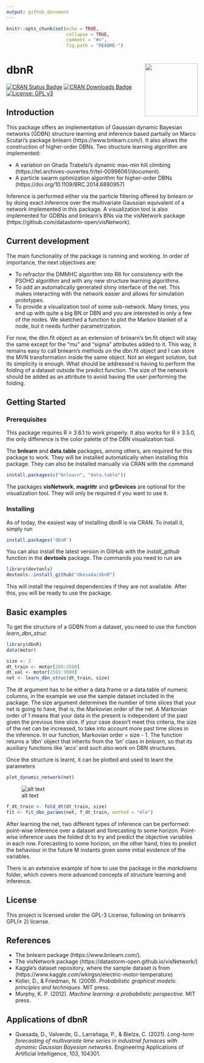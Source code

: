 ```yaml
---
output: github_document
---
```


<!-- README.md is generated from README.Rmd. Please edit that file -->

```r
knitr::opts_chunk$set(echo = TRUE, 
                      collapse = TRUE, 
                      comment = "#>",
                      fig.path = "README-")
```



# dbnR  <a href='https://CRAN.R-project.org/package=dbnR'><img src='https://raw.githubusercontent.com/dkesada/dbnR/devel/media/dbnR_logo.png' align="right" height="139" /></a>

[![CRAN Status Badge](https://www.r-pkg.org/badges/version/dbnR)](https://CRAN.R-project.org/package=dbnR)
[![CRAN Downloads Badge](https://cranlogs.r-pkg.org/badges/grand-total/dbnR)](https://CRAN.R-project.org/package=dbnR)
[![License: GPL v3](https://img.shields.io/badge/License-GPLv3-blue.svg)](https://www.gnu.org/licenses/gpl-3.0)

## Introduction

This package offers an implementation of Gaussian dynamic Bayesian networks (GDBN) structure learning and inference based partially on Marco Scutari's package bnlearn (https://www.bnlearn.com/). It also allows the construction of higher-order DBNs. Two structure learning algorithm are implemented: 

  * A variation on Ghada Trabelsi's dynamic max-min hill climbing (https://tel.archives-ouvertes.fr/tel-00996061/document). 
  * A particle swarm optimization algorithm for higher-order DBNs (https://doi.org/10.1109/BRC.2014.6880957)  
  
Inference is performed either via the particle filtering offered by bnlearn or by doing exact inference over the multivariate Gaussian equivalent of a network implemented in this package. A visualization tool is also implemented for GDBNs and bnlearn's BNs via the visNetwork package (https://github.com/datastorm-open/visNetwork).

## Current development

The main functionality of the package is running and working. In order of importance, the next objectives are:
  
  * To refractor the DMMHC algorithm into R6 for consistency with the PSOHO algorithm and with any new structure learning algorithms.
  * To add an automatically generated shiny interface of the net. This makes interacting with the network easier and allows for simulation prototypes.
  * To provide a visualization tool of some sub-network. Many times, you end up with quite a big BN or DBN and you are interested in only a few of the nodes. We sketched a function to plot the Markov blanket of a node, but it needs further parametrization.

For now, the dbn.fit object as an extension of bnlearn's bn.fit object will stay the same except for the "mu" and "sigma" attributes added to it. This way, it remains easy to call bnlearn's methods on the dbn.fit object and I can store the MVN transformation inside the same object. Not an elegant solution, but its simplicity is enough. What should be addressed is having to perform the folding of a dataset outside the predict function. The size of the network should be added as an attribute to avoid having the user performing the folding.

## Getting Started

### Prerequisites

This package requires R ≥ 3.6.1 to work properly. It also works for R ≥ 3.5.0, the only difference is the color palette of the DBN visualization tool.

The __bnlearn__ and __data.table__ packages, among others, are required for this package to work. They will be installed automatically when installing this package. They can also be installed manually via CRAN with the command

```r
install.packages(c("bnlearn", "data.table"))
```

The packages __visNetwork__, __magrittr__ and __grDevices__ are optional for the visualization tool. They will only be required if you want to use it.

### Installing
As of today, the easiest way of installing dbnR is via CRAN. To install it, simply run
```r
install.packages('dbnR')
```

You can also install the latest version in GitHub with the _install_github_ function in the __devtools__ package. The commands you need to run are
```r
library(devtools)
devtools::install_github("dkesada/dbnR")
```

This will install the required dependencies if they are not available. After this, you will be ready to use the package.

## Basic examples

To get the structure of a GDBN from a dataset, you need to use the function _learn_dbn_struc_

```r
library(dbnR)
data(motor)

size <- 3
dt_train <- motor[200:2500]
dt_val <- motor[2501:3000]
net <- learn_dbn_struc(dt_train, size)
```

The dt argument has to be either a data.frame or a data.table of numeric columns, in the example we use the sample dataset included in the package. The size argument determines the number of time slices that your net is going to have, that is, the Markovian order of the net. A Markovian order of 1 means that your data in the present is independent of the past given the previous time slice. If your case doesn't meet this criteria, the size of the net can be increased, to take into account more past time slices in the inference. In our function, Markovian order = size - 1. The function returns a 'dbn' object that inherits from the 'bn' class in *bnlearn*, so that its auxiliary functions like 'arcs' and such also work on DBN structures.

Once the structure is learnt, it can be plotted and used to learn the parameters

```r
plot_dynamic_network(net)
```

![alt text](https://raw.githubusercontent.com/dkesada/dbnR/master/media/dbn_plot.png)

```r
f_dt_train <- fold_dt(dt_train, size)
fit <- fit_dbn_params(net, f_dt_train, method = "mle")
```

After learning the net, two different types of inference can be performed: point-wise inference over a dataset and forecasting to some horizon. Point-wise inference uses the folded dt to try and predict the objective variables in each row. Forecasting to some horizon, on the other hand, tries to predict the behaviour in the future M instants given some initial evidence of the variables.

There is an extensive example of how to use the package in the _markdowns_ folder, which covers more advanced concepts of structure learning and inference.

## License

This project is licensed under the GPL-3 License, following on bnlearn's GPL(≥ 2) license.

## References

* The bnlearn package (https://www.bnlearn.com/).
* The visNetwork package (https://datastorm-open.github.io/visNetwork/)
* Kaggle's dataset repository, where the sample dataset is from (https://www.kaggle.com/wkirgsn/electric-motor-temperature)
* Koller, D., & Friedman, N. (2009). _Probabilistic graphical models: principles and techniques_. MIT press.
* Murphy, K. P. (2012). _Machine learning: a probabilistic perspective_. MIT press.

## Applications of dbnR

* Quesada, D., Valverde, G., Larrañaga, P., & Bielza, C. (2021). _Long-term forecasting of multivariate time series in industrial furnaces with dynamic Gaussian Bayesian networks_. Engineering Applications of Artificial Intelligence, 103, 104301. 
